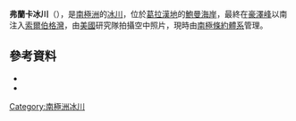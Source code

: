 {{coord|68|23|S|65|34|W|source:GNIS|display=title}}

'''弗蘭卡冰川'''（{{lang-en|Franca Glacier}}），是[[南極洲|南極洲]]的[[冰川|冰川]]，位於[[葛拉漢地|葛拉漢地]]的[[鮑曼海岸|鮑曼海岸]]，最終在[[豪澤峰|豪澤峰]]以南注入[[索爾伯格灣|索爾伯格灣]]，由[[美國|美國]]研究隊拍攝空中照片，現時由[[南極條約體系|南極條約體系]]管理。

==參考資料==
*{{cite gnis | type = antarid | id = 5233| name = Franca Glacier | accessdate = 2012-04-06}}
*{{usgs-gazetteer|id=5233}}

{{DEFAULTSORT:Franca Glacier}}
[[Category:南極洲冰川|Category:南極洲冰川]]


{{BowmanCoast-geo-stub}}
